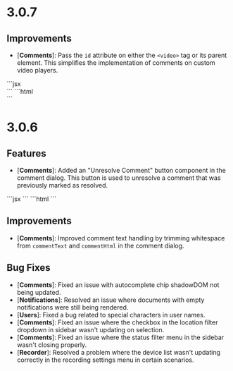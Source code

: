 # 3.0.7

## Improvements

- [**Comments**]: Pass the `id` attribute on either the `<video>` tag or its parent element. This simplifies the implementation of comments on custom video players.


<Tabs>
  <Tab title="React / Next.js">
  ```jsx
    <div id="videoPlayerId">
      <YourVideoPlayerComponent></YourVideoPlayerComponent>
      <VeltCommentPlayerTimeline videoPlayerId="videoPlayerId" totalMediaLength="12"></VeltCommentPlayerTimeline>
      <VeltReactionTool videoPlayerId="videoPlayerId"></VeltReactionTool>
    </div>
    ``` 
  </Tab>
  <Tab title="HTML / Other Frameworks">
    ```html
      <div id="videoPlayerId">
        <your-video-player-component></your-video-player-component>
        <velt-comment-player-timeline video-player-id="videoPlayerId" total-media-length="12"></velt-comment-player-timeline>
        <velt-reaction-tool video-player-id="videoPlayerId"></velt-reaction-tool>
      </div>
    ```
  </Tab>
</Tabs>

# 3.0.6

## Features
- [**Comments**]: Added an "Unresolve Comment" button component in the comment dialog. This button is used to unresolve a comment that was previously marked as resolved.

<Tabs>
  <Tab title="React / Next.js">
  ```jsx
  <VeltCommentDialogWireframe.UnresolveButton />
  ```
  </Tab>
  <Tab title="HTML / Other Frameworks">
  ```html
  <velt-comment-dialog-unresolve-button-wireframe></velt-comment-dialog-unresolve-button-wireframe>
  ```
  </Tab>
</Tabs>

## Improvements
- [**Comments**]: Improved comment text handling by trimming whitespace from `commentText` and `commentHtml` in the comment dialog.

## Bug Fixes
- [**Comments**]: Fixed an issue with autocomplete chip shadowDOM not being updated.
- [**Notifications**]: Resolved an issue where documents with empty notifications were still being rendered.
- [**Users**]: Fixed a bug related to special characters in user names.
- [**Comments**]: Fixed an issue where the checkbox in the location filter dropdown in sidebar wasn't updating on selection.
- [**Comments**]: Fixed an issue where the status filter menu in the sidebar wasn't closing properly.
- [**Recorder**]: Resolved a problem where the device list wasn't updating correctly in the recording settings menu in certain scenarios.

